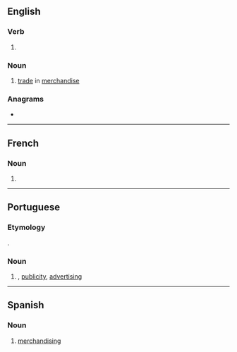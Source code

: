 ==English==

===Verb===
{{head|en|verb form}}

# {{present participle of|en|merchandise|nocat=1}}

===Noun===
{{en-noun|-|s}}

# [[trade]] in [[merchandise]]

===Anagrams===
* {{anagrams|en|a=acdeghiimnnrs|disencharming}}
----
==French==

===Noun===
{{fr-noun|m|-}}

# {{l|en|merchandising}}

----

==Portuguese==

===Etymology===
{{unadapted borrowing|pt|en|merchandising}}.

===Noun===
{{pt-noun|m|-}}

# {{l|en|merchandising}}, [[publicity]], [[advertising]]
#: {{syn|pt|publicidade|propaganda}}

----

==Spanish==

===Noun===
{{es-noun|m}}

# [[#English|merchandising]]